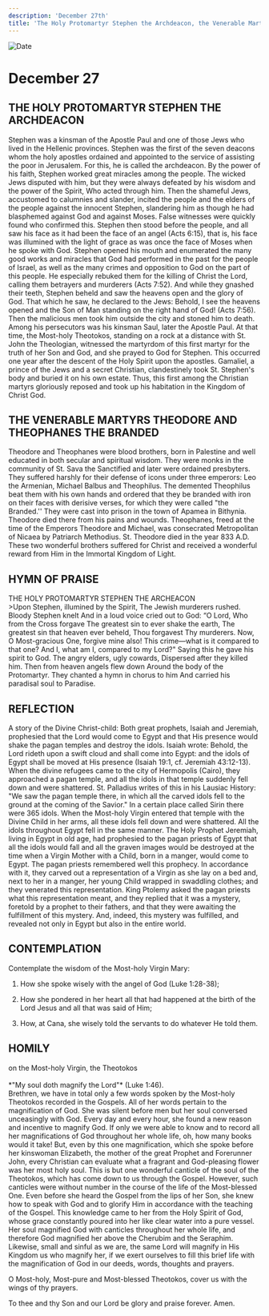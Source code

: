 ```yaml
---
description: 'December 27th'
title: 'The Holy Protomartyr Stephen the Archdeacon, the Venerable Martyrs Theodore and Theophanes the Branded'
---
```


<CustomPaginator />
<RunningHead />

<Image src="/title-imprint.png" height={68} width={50} alt="Date" className="title-imprint"/>

# <div id="date">December <Image className="four-dot" src="/four-dot.png" height={15} width={15} alt="" />27</div>

## THE HOLY PROTOMARTYR STEPHEN THE ARCHDEACON

Stephen was a kinsman of the Apostle Paul and one of those Jews who lived in the Hellenic provinces. Stephen was the first of the seven deacons whom the holy apostles ordained and appointed to the service of assisting the poor in Jerusalem. For this, he is called the archdeacon. By the power of his faith, Stephen worked great miracles among the people. The wicked Jews disputed with him, but they were always defeated by his wisdom and the power of the Spirit, Who acted through him. Then the shameful Jews, accustomed to calumnies and slander, incited the people and the elders of the people against the innocent Stephen, slandering him as though he had blasphemed against God and against Moses. False witnesses were quickly found who confirmed this. Stephen then stood before the people, and all saw his face as it had been the face of an angel (Acts 6:15), that is, his face was illumined with the light of grace as was once the face of Moses when he spoke with God. Stephen opened his mouth and enumerated the many good works and miracles that God had performed in the past for the people of Israel, as well as the many crimes and opposition to God on the part of this people. He especially rebuked them for the killing of Christ the Lord, calling them betrayers and murderers (Acts 7:52). And while they gnashed their teeth, Stephen beheld and saw the heavens open and the glory of God. That which he saw, he declared to the Jews: Behold, I see the heavens opened and the Son of Man standing on the right hand of God! (Acts 7:56). Then the malicious men took him outside the city and stoned him to death. Among his persecutors was his kinsman Saul, later the Apostle Paul. At that time, the Most-holy Theotokos, standing on a rock at a distance with St. John the Theologian, witnessed the martyrdom of this first martyr for the truth of her Son and God, and she prayed to God for Stephen. This occurred one year after the descent of the Holy Spirit upon the apostles. Gamaliel, a prince of the Jews and a secret Christian, clandestinely took St. Stephen's body and buried it on his own estate. Thus, this first among the Christian martyrs gloriously reposed and took up his habitation in the Kingdom of Christ God.

## THE VENERABLE MARTYRS THEODORE AND THEOPHANES THE BRANDED

Theodore and Theophanes were blood brothers, born in Palestine and well educated in both secular and spiritual wisdom. They were monks in the community of St. Sava the Sanctified and later were ordained presbyters. They suffered harshly for their defense of icons under three emperors: Leo the Armenian, Michael Balbus and Theophilus. The demented Theophilus beat them with his own hands and ordered that they be branded with iron on their faces with derisive verses, for which they were called "the Branded.'' They were cast into prison in the town of Apamea in Bithynia. Theodore died there from his pains and wounds. Theophanes, freed at the time of the Emperors Theodore and Michael, was consecrated Metropolitan of Nicaea by Patriarch Methodius. St. Theodore died in the year 833 A.D. These two wonderful brothers suffered for Christ and received a wonderful reward from Him in the Immortal Kingdom of Light.


## HYMN OF PRAISE
<div style={{textAlign:'center', color:'crimson', fontWeight:'bold'}}>
THE HOLY PROTOMARTYR STEPHEN THE ARCHEACON
</div>
>Upon Stephen, illumined by the Spirit,  
The Jewish murderers rushed.  
Bloody Stephen knelt  
And in a loud voice cried out to God:  
“O Lord, Who from the Cross forgave  
The greatest sin to ever shake the earth,  
The greatest sin that heaven ever beheld,  
Thou forgavest Thy murderers.  
Now, O Most-gracious One, forgive mine also!  
This crime—what is it compared to that one?  
And I, what am I, compared to my Lord?"  
Saying this he gave his spirit to God.  
The angry elders, ugly cowards,  
Dispersed after they killed him.  
Then from heaven angels flew down  
Around the body of the Protomartyr.  
They chanted a hymn in chorus to him  
And carried his paradisal soul to Paradise.  


## REFLECTION

A story of the Divine Christ-child: Both great prophets, Isaiah and Jeremiah, prophesied that the Lord would come to Egypt and that His presence would shake the pagan temples and destroy the idols. Isaiah wrote: Behold, the Lord rideth upon a swift cloud and shall come into Egypt: and the idols of Egypt shall be moved at His presence (Isaiah 19:1, cf. Jeremiah 43:12-13). When the divine refugees came to the city of Hermopolis (Cairo), they approached a pagan temple, and all the idols in that temple suddenly fell down and were shattered. St. Palladius writes of this in his Lausiac History: "We saw the pagan temple there, in which all the carved idols fell to the ground at the coming of the Savior." In a certain place called Sirin there were 365 idols. When the Most-holy Virgin entered that temple with the Divine Child in her arms, all these idols fell down and were shattered. All the idols throughout Egypt fell in the same manner. The Holy Prophet Jeremiah, living in Egypt in old age, had prophesied to the pagan priests of Egypt that all the idols would fall and all the graven images would be destroyed at the time when a Virgin Mother with a Child, born in a manger, would come to Egypt. The pagan priests remembered well this prophecy. In accordance with it, they carved out a representation of a Virgin as she lay on a bed and, next to her in a manger, her young Child wrapped in swaddling clothes; and they venerated this representation. King Ptolemy asked the pagan priests what this representation meant, and they replied that it was a mystery, foretold by a prophet to their fathers, and that they were awaiting the fulfillment of this mystery. And, indeed, this mystery was fulfilled, and revealed not only in Egypt but also in the entire world.


## CONTEMPLATION

Contemplate the wisdom of the Most-holy Virgin Mary:

1. How she spoke wisely with the angel of God (Luke 1:28-38);

2. How she pondered in her heart all that had happened at the birth of the Lord Jesus and all that was said of Him;

3. How, at Cana, she wisely told the servants to do whatever He told them.


## HOMILY
<div style={{textAlign:'center', color:'crimson', fontWeight:'bold'}}>
on the Most-holy Virgin, the Theotokos
</div>
<br />
<div style={{textAlign:'right'}}>
*"My soul doth magnify the Lord"* (Luke 1:46).
</div>
Brethren, we have in total only a few words spoken by the Most-holy Theotokos recorded in the Gospels. All of her words pertain to the magnification of God. She was silent before men but her soul conversed unceasingly with God. Every day and every hour, she found a new reason and incentive to magnify God. If only we were able to know and to record all her magnifications of God throughout her whole life, oh, how many books would it take! But, even by this one magnification, which she spoke before her kinswoman Elizabeth, the mother of the great Prophet and Forerunner John, every Christian can evaluate what a fragrant and God-pleasing flower was her most holy soul. This is but one wonderful canticle of the soul of the Theotokos, which has come down to us through the Gospel. However, such canticles were without number in the course of the life of the Most-blessed One. Even before she heard the Gospel from the lips of her Son, she knew how to speak with God and to glorify Him in accordance with the teaching of the Gospel. This knowledge came to her from the Holy Spirit of God, whose grace constantly poured into her like clear water into a pure vessel. Her soul magnified God with canticles throughout her whole life, and therefore God magnified her above the Cherubim and the Seraphim. Likewise, small and sinful as we are, the same Lord will magnify in His Kingdom us who magnify her, if we exert ourselves to fill this brief life with the magnification of God in our deeds, words, thoughts and prayers. 

O Most-holy, Most-pure and Most-blessed Theotokos, cover us with the wings of thy prayers.

To thee and thy Son and our Lord be glory and praise forever. Amen.